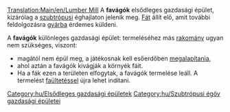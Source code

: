 [[Translation:Main/en/Lumber Mill]]
{{hu/Gazdasági épületek|kép=Lumbermill.png
|név=Favágók
|klíma=[[Main/en/Éghajlatok/Hu#Szubtrópusi|szubtrópusi]]
|elfogad=---
|előállít=[[Main/hu/Fa|fát]]
}}
A '''favágók''' elsődleges gazdasági épület, kizárólag a [[Main/en/Éghajlatok/Hu#Szubtrópusi|szubtrópusi]] éghajlaton jelenik meg. [[Main/hu/Fa|Fát]] állít elő, amit további feldolgozásra [[Main/hu/Gyár|gyárba]] érdemes küldeni.

A '''favágók''' különleges gazdasági épület: termeléséhez más [[Main/hu/Rakomány|rakomány]] ugyan nem szükséges, viszont:
* magától nem épül meg, a játékosnak kell esőerdőben [[Main/en/Gazdasági épületek/Hu#Új gazdasági épület alapítása|megalapítania]], 
* ahol aztán a favágók kivágják a környék fáit. 
* Ha a fák ezen a területen elfogytak, a favágók termelése leáll. A termelést [[Main/hu/Tájrendezés|faültetéssel]] újra lehet indítani.

{{hu/Navbox Gazdasági épületek}}

[[Category:hu/Elsődleges gazdasági épületek]]
[[Category:hu/Szubtrópusi égöv gazdasági épületei]]